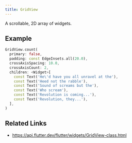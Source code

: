 ```yaml
---
title: GridView
---
```


A scrollable, 2D array of widgets.

## Example

```dart liveslice=GridView mockup=iPhone7
GridView.count(
  primary: false,
  padding: const EdgeInsets.all(20.0),
  crossAxisSpacing: 10.0,
  crossAxisCount: 2,
  children: <Widget>[
    const Text('He\'d have you all unravel at the'),
    const Text('Heed not the rabble'),
    const Text('Sound of screams but the'),
    const Text('Who scream'),
    const Text('Revolution is coming...'),
    const Text('Revolution, they...'),
  ],
)
```

## Related Links

- https://api.flutter.dev/flutter/widgets/GridView-class.html

